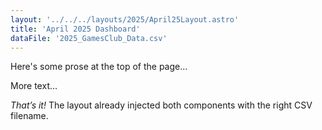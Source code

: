 ```yaml
---
layout: '../../../layouts/2025/April25Layout.astro'
title: 'April 2025 Dashboard'
dataFile: '2025_GamesClub_Data.csv'
---
```


Here's some prose at the top of the page…

More text…

*That’s it!* The layout already injected both components with the right CSV filename.
